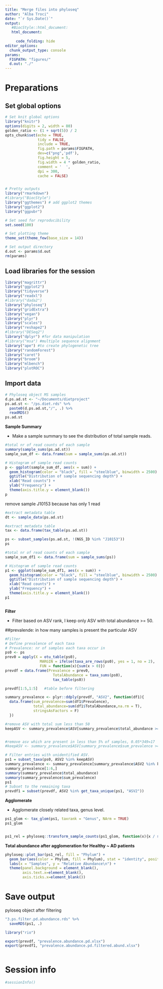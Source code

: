 ```yaml
---
title: "Merge files into phyloseq"
author: "Alba Troci"
date: "`r Sys.Date()`"
output:
   #BiocStyle::html_document:
   html_document:
     
     code_folding: hide
editor_options:
  chunk_output_type: console
params:
  FIGPATH: "figures/"
  d.out: "./"
---
```


# Preparations
## Set global options

```r
# Set knit global options
library("knitr")
options(digits = 2, width = 80)
golden_ratio <- (1 + sqrt(5)) / 2
opts_chunk$set(echo = TRUE,
               tidy = FALSE,
               include = TRUE,
               fig.path = params$FIGPATH,
               dev=c("png",'pdf'),
               fig.height = 5,
               fig.width = 4 * golden_ratio,
               comment = '  ',
               dpi = 300,
               cache = FALSE)


# Pretty outputs
library("rmarkdown")
#library("BiocStyle")
library("ggthemes") # add ggplot2 themes
library("ggplot2")
library("ggpubr")

# Set seed for reproducibility
set.seed(100)

# Set plotting theme
theme_set(theme_few(base_size = 14))

# Set output directory
d.out <- params$d.out
rm(params)
```


## Load libraries for the session
```r
library("magrittr")
library("ggplot2")
library("tidyverse")
library("readxl")
#library("dada2")
library("phyloseq")
library("gridExtra")
library("vegan")
library("plyr")
library("scales")
library("reshape2")
#library("DESeq2")
library("dplyr") #for data manipulation
#library("msa") #multiple sequence alignment
library("ape") #to create phylogenetic tree
library("randomForest") 
library("caret") 
library("broom")
library("mlbench")
library("plotROC")

```


## Import data

```r
# Phyloseq object MS samples
d.ps.ad.st <- "~/Documents/dietproject"
ps.ad.st <- "/ps.diet.rds" %>%
  paste0(d.ps.ad.st,"/", .) %>% 
  readRDS() 
ps.ad.st

```


**Sample Summary**

* Make a sample summary to see the distribution of total sample reads.

```r
#total nr of read counts of each sample
summary(sample_sums(ps.ad.st))
sample_sum_df <- data.frame(sum = sample_sums(ps.ad.st))

# Histogram of sample read counts
p <- ggplot(sample_sum_df, aes(x = sum)) + 
  geom_histogram(color = "black", fill = "steelblue", binwidth = 2500) +
  ggtitle("Distribution of sample sequencing depth") + 
  xlab("Read counts") +
  ylab("Frequency") +
  theme(axis.title.y = element_blank())
p

```


remove sample J10153 because has only 1 read

```r
#extract metadata table
dt <- sample_data(ps.ad.st)
```

```r
#extract metadata table
tax <- data.frame(tax_table(ps.ad.st))
```


```r

ps <- subset_samples(ps.ad.st, !(NGS_ID %in% "J10153"))
ps
```


```r
#total nr of read counts of each sample
sample_sum_df1 <- data.frame(sum = sample_sums(ps))

# Histogram of sample read counts
p1 <- ggplot(sample_sum_df1, aes(x = sum)) + 
  geom_histogram(color = "black", fill = "steelblue", binwidth = 2500) +
  ggtitle("Distribution of sample sequencing depth") + 
  xlab("Read counts") +
  ylab("Frequency") +
  theme(axis.title.y = element_blank())
p1



```

**Filter**

* Filter based on ASV rank,  I keep only ASV with total abundance >= 50. 

##prevalende: in how many samples is present the particular ASV

```r
#Filter
# Define prevalence of each taxa
# Prevalence: nr of samples each taxa occur in
ps0 <- ps
prev0 = apply(X = otu_table(ps0),
                MARGIN = ifelse(taxa_are_rows(ps0), yes = 1, no = 2),
                FUN = function(x){sum(x > 0)})
prevdf = data.frame(Prevalence = prev0,
                      TotalAbundance = taxa_sums(ps0),
                      tax_table(ps0))

prevdf[1:5,1:5]   #table before filtering
```

```r
summary_prevalence <- plyr::ddply(prevdf, "ASV2", function(df1){
  data.frame(sum_prevalence=sum(df1$Prevalence),
             total_abundance=sum(df1$TotalAbundance,na.rm = T),
             stringsAsFactors = F)
  })

```

```r

#remove ASV with total sum less than 50
keepASV <- summary_prevalence$ASV[summary_prevalence$total_abundance >= 50]


#remove asv which are present in less than 5% of samples, 0.05*349=17
#keepASV <- summary_prevalence$ASV[summary_prevalence$sum_prevalence >= 0.04*nrow(sample_data(ps.ad.st))]
```

```r
 
# Filter entries with unidentified ASV.
ps1 = subset_taxa(ps0, ASV2 %in% keepASV)
summary_prevalence <- summary_prevalence[summary_prevalence$ASV2 %in% keepASV, ]
summary_prevalence[1:6,]
summary(summary_prevalence$total_abundance)
summary(summary_prevalence$sum_prevalence)
ps1
# Subset to the remaining taxa
prevdf1 = subset(prevdf, ASV2 %in% get_taxa_unique(ps1, "ASV2"))
```

**Agglomerate**

* Agglomerate closely related taxa, genus level.
```r
ps1_glom <- tax_glom(ps1, taxrank = "Genus", NArm = TRUE)
ps1_glom


ps1_rel = phyloseq::transform_sample_counts(ps1_glom, function(x){x / sum(x)})

```

**Total abundance after agglomeration for Healthy ~ AD patients**

```r
phyloseq::plot_bar(ps1_rel, fill = "Phylum") +
  geom_bar(aes(color = Phylum, fill = Phylum), stat = "identity", position = "stack") +
  labs(x = "Samples", y = "Relative Abundance\n") +
  theme(panel.background = element_blank(),
        axis.text.x=element_blank(),
        axis.ticks.x=element_blank())
```



# Save output

pyloseq object after filtering
```r
"3.ps.filter.pd.abundance.rds" %>%
  saveRDS(ps1, .)

```

```r
library("rio")

export(prevdf, "prevalence.abundance.pd.xlsx")
export(prevdf1, "prevalence.abundance.pd.filtered.abund.xlsx")



```


# Session info

```r
#sessionInfo()
```
